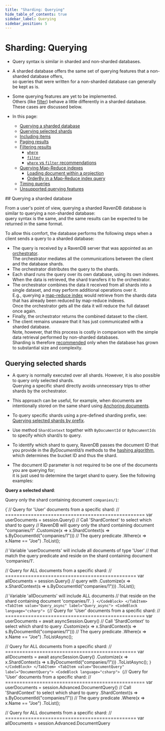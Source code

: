 ```yaml
---
title: "Sharding: Querying"
hide_table_of_contents: true
sidebar_label: Querying
sidebar_position: 5
---
```



# Sharding: Querying
<Admonition type="note" title="">

* Query syntax is similar in sharded and non-sharded databases.  

* A sharded database offers the same set of querying features that a non-sharded database offers,  
  so queries that were written for a non-sharded database can generally be kept as is.  

* Some querying features are yet to be implemented.   
  Others (like [filter](../sharding/querying.mdx#filtering-results-in-a-sharded-database)) behave a little differently in a sharded database. 
  These cases are discussed below.  

* In this page:  
  * [Querying a sharded database](../sharding/querying.mdx#querying-a-sharded-database)
  * [Querying selected shards](../sharding/querying.mdx#querying-selected-shards)
  * [Including items](../sharding/querying.mdx#including-items)
  * [Paging results](../sharding/querying.mdx#paging-results)
  * [Filtering results](../sharding/querying.mdx#filtering-results)
      * [`where`](../sharding/querying.mdx#section)
      * [`filter`](../sharding/querying.mdx#section-1)
      * [`where` vs `filter` recommendations](../sharding/querying.mdx#vsrecommendations)
  * [Querying Map-Reduce indexes](../sharding/querying.mdx#querying-map-reduce-indexes)
     * [Loading document within a projection](../sharding/querying.mdx#loading-document-within-a-projection)  
     * [OrderBy in a Map-Reduce index query](../sharding/querying.mdx#orderby-in-a-map-reduce-index-query)     
  * [Timing queries](../sharding/querying.mdx#timing-queries)
  * [Unsupported querying features](../sharding/querying.mdx#unsupported-querying-features)  
  
</Admonition>
## Querying a sharded database

From a user's point of view, querying a sharded RavenDB database is similar to querying a non-sharded database:  
query syntax is the same, and the same results can be expected to be returned in the same format.  

To allow this comfort, the database performs the following steps when a client sends a query to a sharded database:  

* The query is received by a RavenDB server that was appointed as an [orchestrator](../sharding/overview.mdx#client-server-communication).  
  The orchestrator mediates all the communications between the client and the database shards.  
* The orchestrator distributes the query to the shards.  
* Each shard runs the query over its own database, using its own indexes.  
  When the data is retrieved, the shard transfers it to the orchestrator.  
* The orchestrator combines the data it received from all shards into a single dataset, and may perform additional operations over it.  
  E.g., querying a [map-reduce index](../sharding/indexing.mdx#map-reduce-indexes-on-a-sharded-database) would retrieve from the shards data that has already been reduced by map-reduce indexes.  
  Once the orchestrator gets all the data it will reduce the full dataset once again.  
* Finally, the orchestrator returns the combined dataset to the client.  
* The client remains unaware that it has just communicated with a sharded database.  
  Note, however, that this process is costly in comparison with the simple data retrieval performed by non-sharded databases.  
  Sharding is therefore [recommended](../sharding/overview.mdx#when-should-sharding-be-used) only when the database has grown to substantial size and complexity.  



## Querying selected shards

* A query is normally executed over all shards. However, it is also possible to query only selected shards.  
  Querying a specific shard directly avoids unnecessary trips to other shards by the orchestrator.

* This approach can be useful, for example, when documents are intentionally stored on the same shard using [Anchoring documents](../sharding/administration/anchoring-documents.mdx).

* To query specific shards using a pre-defined sharding prefix, see: [Querying selected shards by prefix](../sharding/administration/sharding-by-prefix.mdx#querying-selected-shards-by-prefix).
* Use method `ShardContext` together with `ByDocumentId` or `ByDocumentIds` to specify which shard/s to query.

* To identify which shard to query, RavenDB passes the document ID that you provide in the _ByDocumentId/s_ methods
  to the [hashing algorithm](../sharding/overview.mdx#how-documents-are-distributed-among-shards), which determines the bucket ID and thus the shard.

* The document ID parameter is not required to be one of the documents you are querying for;  
  it is just used to determine the target shard to query. See the following examples:  

<Admonition type="note" title="">

**Query a selected shard**:  

Query only the shard containing document `companies/1`:

<Tabs groupId='languageSyntax'>
<TabItem value="Query" label="Query">
<CodeBlock language="csharp">
{`// Query for 'User' documents from a specific shard:
// =================================================
var userDocuments = session.Query<User>()
     // Call 'ShardContext' to select which shard to query
     // RavenDB will query only the shard containing document "companies/1"
    .Customize(x => x.ShardContext(s => s.ByDocumentId("companies/1")))
     // The query predicate
    .Where(x => x.Name == "Joe")
    .ToList();

// Variable 'userDocuments' will include all documents of type 'User'
// that match the query predicate and reside on the shard containing document 'companies/1'.

// Query for ALL documents from a specific shard:
// ==============================================
var allDocuments = session.Query<object>() // query with <object>
    .Customize(x => x.ShardContext(s => s.ByDocumentId("companies/1")))
    .ToList();

// Variable 'allDocuments' will include ALL documents
// that reside on the shard containing document 'companies/1'.
`}
</CodeBlock>
</TabItem>
<TabItem value="Query_async" label="Query_async">
<CodeBlock language="csharp">
{`// Query for 'User' documents from a specific shard:
// =================================================
var userDocuments = await asyncSession.Query<User>()
     // Call 'ShardContext' to select which shard to query
    .Customize(x => x.ShardContext(s => s.ByDocumentId("companies/1")))
     // The query predicate
    .Where(x => x.Name == "Joe")
    .ToListAsync();

// Query for ALL documents from a specific shard:
// ==============================================
var allDocuments = await asyncSession.Query<object>()
    .Customize(x => x.ShardContext(s => s.ByDocumentId("companies/1")))
    .ToListAsync();
`}
</CodeBlock>
</TabItem>
<TabItem value="DocumentQuery" label="DocumentQuery">
<CodeBlock language="csharp">
{`// Query for 'User' documents from a specific shard:
// =================================================
var userDocuments = session.Advanced.DocumentQuery<User>()
    // Call 'ShardContext' to select which shard to query
    .ShardContext(s => s.ByDocumentId("companies/1"))
    // The query predicate
    .Where(x => x.Name == "Joe")
    .ToList();

// Query for ALL documents from a specific shard:
// ==============================================
var allDocuments = session.Advanced.DocumentQuery<object>()
    .ShardContext(s => s.ByDocumentId("companies/1"))
    .ToList();
`}
</CodeBlock>
</TabItem>
<TabItem value="DocumentQuery_async" label="DocumentQuery_async">
<CodeBlock language="csharp">
{`// Query for 'User' documents from a specific shard:
// =================================================
var userDocuments = await asyncSession.Advanced.AsyncDocumentQuery<User>()
    // Call 'ShardContext' to select which shard to query
    .ShardContext(s => s.ByDocumentId("companies/1"))
    // The query predicate
    .WhereEquals(x => x.Name, "Joe")
    .ToListAsync();

// Query for ALL documents from a specific shard:
// ==============================================
var allDocuments = await asyncSession.Advanced.AsyncDocumentQuery<object>()
    .ShardContext(s => s.ByDocumentId("companies/1"))
    .ToListAsync();
`}
</CodeBlock>
</TabItem>
<TabItem value="RQL" label="RQL">
<CodeBlock language="sql">
{`// Query for 'User' documents from a specific shard:
// ================================================
from "Users"
where Name == "Joe"
{ "__shardContext": "companies/1" }

// Query for ALL documents from a specific shard:
// ==============================================
from @all_docs
where Name == "Joe"
{ "__shardContext": "companies/1" }
`}
</CodeBlock>
</TabItem>
</Tabs>

</Admonition>
<Admonition type="note" title="">

**Query selected shards**:  

Query only the shards containing documents `companies/2` and `companies/3`:  

<Tabs groupId='languageSyntax'>
<TabItem value="Query" label="Query">
<CodeBlock language="csharp">
{`// Query for 'User' documents from the specified shards:
// =====================================================
var userDocuments = session.Query<User>()
     // Call 'ShardContext' to select which shards to query
     // RavenDB will query only the shards containing documents "companies/2" & "companies/3"
    .Customize(x => x.ShardContext(s => s.ByDocumentIds(new[] { "companies/2", "companies/3" })))
     // The query predicate
    .Where(x => x.Name == "Joe")
    .ToList();

// Variable 'userDocuments' will include all documents of type 'User' that match the query predicate
// and reside on either the shard containing document 'companies/2'
// or the shard containing document 'companies/3'.

// To get ALL documents from the designated shards instead of just 'User' documents,
// query with \`session.Query<object>\`.
`}
</CodeBlock>
</TabItem>
<TabItem value="Query_async" label="Query_async">
<CodeBlock language="csharp">
{`// Query for 'User' documents from the specified shards:
// =====================================================
var userDocuments = await asyncSession.Query<User>()
     // Call 'ShardContext' to select which shards to query
    .Customize(x => x.ShardContext(s => s.ByDocumentIds(new[] { "companies/2", "companies/3" })))
     // The query predicate
    .Where(x => x.Name == "Joe")
    .ToListAsync();
`}
</CodeBlock>
</TabItem>
<TabItem value="DocumentQuery" label="DocumentQuery">
<CodeBlock language="csharp">
{`// Query for 'User' documents from the specified shards:
// =====================================================
var userDocuments = session.Advanced.DocumentQuery<User>()
     // Call 'ShardContext' to select which shards to query
    .ShardContext(s => s.ByDocumentIds(new[] {"companies/2", "companies/3"}))
     // The query predicate
    .Where(x => x.Name == "Joe")
    .ToList();
`}
</CodeBlock>
</TabItem>
<TabItem value="DocumentQuery_async" label="DocumentQuery_async">
<CodeBlock language="csharp">
{`// Query for 'User' documents from the specified shards:
// =====================================================
var userDocuments = await asyncSession.Advanced.AsyncDocumentQuery<User>()
     // Call 'ShardContext' to select which shards to query
    .ShardContext(s => s.ByDocumentIds(new[] {"companies/2", "companies/3"}))
     // The query predicate
    .WhereEquals(x => x.Name, "Joe")
    .ToListAsync();
`}
</CodeBlock>
</TabItem>
<TabItem value="RQL" label="RQL">
<CodeBlock language="sql">
{`// Query for 'User' documents from the specified shards:
// =====================================================
from "Users"
where Name == "Joe"
{ "__shardContext" : ["companies/2", "companies/3"] }

// Query for ALL documents from the specified shards:
// ==================================================
from @all_docs
where Name == "Joe"
{ "__shardContext" : ["companies/2", "companies/3"] }
`}
</CodeBlock>
</TabItem>
</Tabs>

</Admonition>



## Including items

* **Including** items by a query or an index **will** work even if the included item resides on another shard.  
  If the requested item is not located on this shard, the orchestrator will fetch it from the shard where it is located.  

* Note that this process will cost an extra travel to the shard that hosts the requested item.



## Paging results

From the client's point of view, [paging](../indexes/querying/paging.mdx) is conducted similarly in sharded and non-sharded databases,  
and the same API is used to define page size and retrieve selected pages.

Under the hood, however, performing paging in a sharded database entails some overhead since the orchestrator is required to load
the requested data **from each shard** and sort the retrieved results before handing the selected page to the client.

For example, let's compare what happens when we load the 8th page (with a page size of 100) from a non-sharded and a sharded database:  

<Tabs groupId='languageSyntax'>
<TabItem value="Query" label="Query">
<CodeBlock language="csharp">
{`IList<Product> results = session
    .Query<Product, Products_ByUnitsInStock>()
    .Statistics(out QueryStatistics stats) // fill query statistics
    .Where(x => x.UnitsInStock > 10)
    .Skip(700) // skip the first 7 pages (700 results)
    .Take(100) // get pages 701-800
    .ToList();

long totalResults = stats.TotalResults;
`}
</CodeBlock>
</TabItem>
<TabItem value="DocumentQuery" label="DocumentQuery">
<CodeBlock language="csharp">
{`IList<Product> results = session
    .Advanced
    .DocumentQuery<Product, Products_ByUnitsInStock>()
    .Statistics(out QueryStatistics stats) // fill query statistics
    .WhereGreaterThan(x => x.UnitsInStock, 10)
    .Skip(700) // skip the first 7 pages (700 results)
    .Take(100) // get pages 701-800
    .ToList();

long totalResults = stats.TotalResults;
`}
</CodeBlock>
</TabItem>
<TabItem value="Index" label="Index">
<CodeBlock language="csharp">
{`public class Products_ByUnitsInStock : AbstractIndexCreationTask<Product>
{
    public Products_ByUnitsInStock()
    {
        Map = products => from product in products
                          select new
                          {
                              UnitsInStock = product.UnitsInStock
                          };
    }
}
`}
</CodeBlock>
</TabItem>
</Tabs>

* When the database is **Not sharded** the server would:  
  * Skip 7 pages.  
  * Hand page 8 to the client (results 701 to 800).

* When the database is **Sharded** the orchestrator would:  
  * Load 8 pages (sorted by modification order) from each shard.  
  * Sort the retrieved results (in a 3-shard database, for example, the orchestrator would sort 2400 results).  
  * Skip 7 pages (of 24).  
  * Hand page 8 to the client (results 701 to 800).

<Admonition type="note" title="">
The shards sort the data by modification order before sending it to the orchestrator.  
For example, if a shard is required to send 800 results to the orchestrator,
the first result will be the most recently modified document, while the last result will be the document modified first.
</Admonition>



## Filtering results

* Data can be filtered using the [where](../indexes/querying/filtering.mdx#where) 
  and [filter](../indexes/querying/exploration-queries.mdx#filter) keywords on both non-sharded and sharded databases.  

* There **are**, however, differences in the behavior of these commands on sharded and non-sharded databases.  
  This section explains these differences.  
### `where`

`where` is RavenDB's basic filtering command.  
It is used by the server to restrict data retrieval from the database to only those items that match given conditions.  

* **On a non-sharded database**  
  When a query that applies `where` is executed over a non-sharded database,  
  the filtering applies to the **entire** database.

    To find only the most successful products, we can easily run a query such as:  
<TabItem value="json" label="json">
<CodeBlock language="json">
{`from index 'Products/Sales'
where TotalSales >= 5000
`}
</CodeBlock>
</TabItem>
    
    This will retrieve only the documents of products that were sold at least 5000 times.

* **On a sharded database**:  
  When a query that includes a `where` clause is sent to a sharded database,  
  filtering is applied **per-shard**, over each shard's database.

    This presents us with the following problem:  
    The filtering that runs on each shard takes into account only the data present on that shard.  
    If a certain product was sold 4000 times on each shard, the query demonstrated
    above will filter this product out on each shard, even though its total sales far exceed 5000.

    To solve this problem, the role of the `filter` command is [altered on sharded databases](../sharding/querying.mdx#section-1).  

    <Admonition type="note" title="">
    Using `where` raises no problem and is actually [recommended](../sharding/querying.mdx#vs--recommendations)
    when the filtering is done [over a GroupBy field](../sharding/querying.mdx#orderby-in-a-map-reduce-index).  
    </Admonition>
### `filter`

The `filter` command is used when we want to scan data that has already been retrieved from the database but is still on the server.  

* **On a non-sharded database**  
  When a query that includes a `filter` clause is sent to a non-sharded database its main usage is as an [exploration query](../indexes/querying/exploration-queries.mdx): 
  an additional layer of filtering that scans the entire retrieved dataset without creating an index that would then have to be maintained.  

     We consider exploration queries one-time operations and use them cautiously because scanning the entire retrieved dataset may take a high toll on resources.  

* **On a sharded database**:  
  When a query that includes a `filter` clause is sent to a sharded database:  
   * The `filter` clause is omitted from the query.  
     All data is retrieved from the shards to the orchestrator.  
   * The `filter` clause is executed on the orchestrator machine over the entire retrieved dataset.  
   
     **On the Cons side**,  
     a huge amount of data may be retrieved from the database and then scanned by the filtering condition.  

     **On the Pros side**,  
     this mechanism allows us to filter data using [computational fields](../sharding/querying.mdx#orderby-in-a-map-reduce-index) as we do over a non-sharded database.  
     The below query, for example, will indeed return all the products that were sold at least 5000 times,  
     no matter how their sales are divided between the shards.  
<TabItem value="json" label="json">
<CodeBlock language="json">
{`from index 'Products/Sales'
filter TotalSales >= 5000
`}
</CodeBlock>
</TabItem>

    <Admonition type="note" title="">
    The results volume retrieved from the shards can be decreased (when it makes sense as part of the query)  
    by applying `where` [over a GroupBy field](../sharding/querying.mdx#orderby-in-a-map-reduce-index) before calling `filter`.  
    </Admonition>
### `where`&nbsp;vs&nbsp;`filter`&nbsp;recommendations

As using `filter` may (unless `where` is also used) cause the retrieval and scanning of a substantial amount of data,  
it is recommended to use`filter` cautiously and restrict its operation wherever needed.

* Prefer `where` over `filter` when the query is executed over a [GroupBy](../sharding/querying.mdx#orderby-in-a-map-reduce-index) field.
* Prefer `filter` over `where` when the query is executed over  a conditional query field like [Total or Sum](../sharding/querying.mdx#orderby-in-a-map-reduce-index) field.
* When using `filter`, set a [limit](../indexes/querying/exploration-queries.mdx#usage) if possible.
* When `filter` is needed, use `where` first to minimize the dataset that needs to be transferred from the shards to the orchestrator and scanned by `filter` over the orchestrator machine. 
  E.g. -  
<TabItem value="json" label="json">
<CodeBlock language="json">
{`from index 'Products/Sales'
where Category = 'categories/7-A'
filter TotalSales >= 5000
`}
</CodeBlock>
</TabItem>



## Querying Map-Reduce indexes

### Loading document within a projection

[Loading a document within a Map-Reduce projection](../indexes/querying/projections.mdx#example-viii---projection-using-a-loaded-document) 
is **not supported** in a sharded database.  

When attempting to load a document from a Map-Reduce projection, the database will respond with a `NotSupportedInShardingException`, 
specifying that "Loading a document inside a projection from a Map-Reduce index isn't supported."

Unlike Map-Reduce index projections, projections of queries that use no index and projections of Map indexes can load a document, 
[provided that the document is on this shard](../sharding/querying.mdx#unsupported-querying-features).  

| Projection                  | Can load Document   | Condition                     |
|-----------------------------|---------------------|-------------------------------|
| Query projection            | Yes                 | The document is on this shard |
| Map index projection        | Yes                 | The document is on this shard |
| Map-Reduce index projection | No                  |                               |

### OrderBy in a Map-Reduce index query

Similar to its behavior under a non-sharded database, [OrderBy](../indexes/querying/sorting.mdx) is used in an index query or a dynamic query to sort the retrieved dataset by a given order.  

But under a sharded database, when `OrderBy` is used in a Map-Reduce index and [limit](../indexes/querying/paging.mdx#example-ii---basic-paging) 
is applied to restrict the number of retrieved results, there are scenarios in which **all** the results will still be retrieved from all shards.  
To understand how this can happen, let's run a few queries over this Map-Reduce index:  

<TabItem value="map-reduce-index" label="map-reduce-index">
<CodeBlock language="csharp">
{`Reduce = results =>
    from result in results
    group result by result.Name
    into g
    select new Result
    \{
        // Group-by field (reduce key)
        Name = g.Key,
        // Computation field
        Sum = g.Sum(x => x.Sum)
    \};
`}
</CodeBlock>
</TabItem>

* The first query sorts the results using `OrderBy` without setting any limit.  
  This will load **all** matching results from all shards (just like this query would load all matching results from a non-sharded database).  
<TabItem value="OrderBy_with-no-limit" label="OrderBy_with-no-limit">
<CodeBlock language="csharp">
{`var queryResult = session.Query<UserMapReduce.Result, UserMapReduce>()
        .OrderBy(x => x.Name)
        .ToList();
`}
</CodeBlock>
</TabItem>
  
* The second query sorts the results by one of the `GroupBy` fields, `Name`, and sets a limit to restrict the retrieved dataset to 3 results.  
  This **will** restrict the retrieved dataset to the set limit.  
<TabItem value="OrderBy_with-limit" label="OrderBy_with-limit">
<CodeBlock language="csharp">
{`var queryResult = session.Query<UserMapReduce.Result, UserMapReduce>()
        .OrderBy(x => x.Name)
        .Take(3) // this limit will apply while retrieving the items
        .ToList();
`}
</CodeBlock>
</TabItem>
  
* The third query sorts the results **not** by a `GroupBy` field but by a field that computes a sum from retrieved values. 
  This will retrieve **all** the results from all shards regardless of the set limit, perform the computation over them all, 
  and only then sort them and provide us with just the number of results we requested.  
<TabItem value="compute-sum-by-retrieved-results" label="compute-sum-by-retrieved-results">
<CodeBlock language="csharp">
{`var queryResult = session.Query<UserMapReduce.Result, UserMapReduce>()
        .OrderBy(x => x.Sum)
        .Take(3) // this limit will only apply after retrieving all items
        .ToList();
`}
</CodeBlock>
</TabItem>
    
  <Admonition type="note" title="">
  Note that retrieving all the results from all shards, either by setting no limit or by setting a limit based on a computation as demonstrated above, 
  may cause the retrieval of a large amount of data and extend memory, CPU, and bandwidth usage.  
  </Admonition>



## Timing queries

* The duration of queries and query parts (e.g. optimization or execution time) can be measured using API or Studio.

* In a sharded database, the timings for each part will be provided __per shard__.

* Timing is disabled by default, to avoid the measuring overhead.  
  It can be enabled per query by adding `include timings()` to an RQL query or calling [`Timings()`](../client-api/session/querying/debugging/query-timings.mdx#syntax) 
  in your query code, as explained in [include query timings](../client-api/session/querying/debugging/query-timings.mdx).

* To view the query timings in the Studio, open the [Query View](../studio/database/queries/query-view.mdx),  
  run an RQL query with `include timings()`, and open the __Timings tab__.

!["Timing Shards Querying"](./assets/querying_timing.png)

1. **Textual view** of query parts and their duration.  
   Point the mouse cursor at captions to display timing properties in the graphical view on the right.  
2. **Per-shard Timings**  
3. **Graphical View**  
   Point the mouse cursor at graph sections to display query parts duration:  
    **A**. Shard #0 overall query time  
    **B**. Shard #0 optimization period  
    **C**. Shard #0 query period  
    **D**. Shard #0 staleness period  



## Unsupported querying features

Querying features that are not supported or not yet implemented on sharded databases include:  

* **Loading a document that resides on another shard**  
  An [index](../sharding/indexing.mdx#unsupported-indexing-features) or a query can only load a document if it resides on the same shard.  
  Loading a document that resides on a different shard will return _null_ instead of the loaded document.

* **Loading a document within a map-reduce projection**  
  Read more about this topic [above](../sharding/querying.mdx#projection).  

* **Streaming Map-Reduce results**  
  [Streaming](../client-api/session/querying/how-to-stream-query-results.mdx#stream-an-index-query) 
  map-reduce results is not supported in a sharded database.  

* **Querying with a limit is not supported in patch/delete by query operations**  
  Attempting to set a [limit](../client-api/session/querying/what-is-rql.mdx#limit) when executing 
  [PatchByQueryOperation](../client-api/operations/patching/set-based.mdx#sending-a-patch-request) or [DeleteByQueryOperation](../client-api/operations/common/delete-by-query.mdx)  
  will throw a `NotSupportedInShardingException` exception.  

* **Querying for similar documents with _MoreLikeThis_**  
  Method [MoreLikeThis](../client-api/session/querying/how-to-use-morelikethis.mdx) is not supported in a sharded database.  



